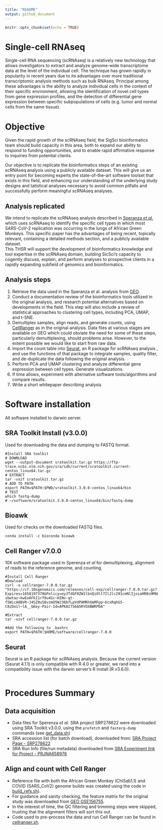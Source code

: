 ```yaml
---
title: "README"
output: github_document
---
```


```r
knitr::opts_chunk$set(echo = TRUE)
```

# Single-cell RNAseq

Single-cell RNA sequencing (scRNAseq) is a relatively new technology that allows investigators to extract and analyze genome-wide transcriptome data at the level of the individual cell.  The technique has grown rapidly in popularity in recent years due to its advantages over more traditional transcriptomic analysis methods such as bulk RNAseq.  Principal among these advantages is the ability to analyze individual cells in the context of their specific environment, allowing the identification of novel cell types from gene expression profiles, and the detection of differential gene expression between specific subpopulations of cells (e.g. tumor and normal cells from the same tissue).  

# Objective

Given the rapid growth of the scRNAseq field, the SigSci bioinformatics team should build capacity in this area, both to expand our ability to respond to funding opportunities, and to enable rapid affirmative response to inquiries from potential clients.  

Our objective is to replicate the bioinformatics steps of an existing scRNAseq analysis using a publicly available dataset.  This will give us an entry point for becoming experts the state-of-the-art software toolset that exists in this field,  and enhancing our understanding of the underlying study designs and tatistical analyses necessary to avoid common pitfalls and successfully perform meaningful scRNAseq analyses.  

## Analysis replicated

We intend to replicate the scRNAseq analysis described in [Speranza *et al.*](https://www.science.org/doi/full/10.1126/scitranslmed.abe8146) which uses scRNAseq to identify the specific cell types in which most SARS-CoV-2 replication was occurring in the lungs of African Green Monkeys.  This specific paper has the advantages of being recent, topically relevant, containing a detailed methods section, and a publicly available dataset.     
This THSR will support the development of bioinformatics knowledge and tool expertise in the scRNAseq domain, building SicSci’s capacity to cogently discuss, explain, and perform analyses to prospective clients in a rapidly expanding subfield of genomics and bioinformatics.


## Analysis steps

1. Retrieve the data used in the Speranza et al. analysis from [GEO](https://www.ncbi.nlm.nih.gov/geo/query/acc.cgi?acc=GSE156755). 
1. Conduct a documentation review of the bioinformatics tools utilized in the original analysis, and research potential alternatives based on developments in the field.  This step will also include a review of statistical approaches to clustering cell types, including PCA, UMAP, and t-SNE. 
1. Demultiplex samples, align reads, and generate counts, using [CellRanger](https://support.10xgenomics.com/single-cell-gene-expression/software/pipelines/latest/what-is-cell-ranger) as in the original analysis. Data files at various stages are available on GEO which could obviate the need for some of these steps, particularly demultiplexing, should problems arise.  However, to the extent possible we would like to start from raw data.    
1. Import the count table into [Seurat](https://github.com/satijalab/seurat/), an R package for scRNAseq analysis , and use the functions of that package to integrate samples, quality filter, and de-duplicate the data following the original analysis. 
1. Perform PCA and UMAP clustering and analyze differential gene expression between cell types.  Generate visualizations. 
1. If time allows, experiment with alternative software tools/algorithms and compare results.    
1. Write a short whitepaper describing analysis 

# Software installation

All software installed to darwin server.

## SRA Toolkit Install (v3.0.0)

Used for downloading the data and dumping to FASTQ format.

```
#Install SRA toolkit
# DOWNLOAD
wget --output-document sratoolkit.tar.gz https://ftp-trace.ncbi.nlm.nih.gov/sra/sdk/current/sratoolkit.current-centos_linux64.tar.gz
# EXTRACT
tar -vxzf sratoolkit.tar.gz
# ADD TO PATH
export PATH=$PATH:$PWD/sratoolkit.3.0.0-centos_linux64/bin
# TEST
which fastq-dump
# ~/software/sratoolkit.3.0.0-centos_linux64/bin/fastq-dump
```

## Bioawk

Used for checks on the downloaded FASTQ files.

```
conda install -c bioconda bioawk
```

## Cell Ranger v7.0.0

10X software package used in Sperenza *et al* for demultiplexing, alignment of reads to the reference genome, and counting.

```
#Install Cell Ranger
#Dowload
curl -o cellranger-7.0.0.tar.gz "https://cf.10xgenomics.com/releases/cell-exp/cellranger-7.0.0.tar.gz?Expires=1658197370&Policy=eyJTdGF0ZW1lbnQiOlt7IlJlc291cmNlIjoiaHR0cHM6Ly9jZi4xMHhnZW5vbWljcy5jb20vcmVsZWFzZXMvY2VsbC1leHAvY2VsbHJhbmdlci03LjAuMC50YXIuZ3oiLCJDb25kaXRpb24iOnsiRGF0ZUxlc3NUaGFuIjp7IkFXUzpFcG9jaFRpbWUiOjE2NTgxOTczNzB9fX1dfQ__&Signature=LdEnu0IbaKMH~3yk2tzzPYY8ZKc6YP804IIUoRfEMkpNHYGfStcDtrvDIH51l2M9MBaK0ZJLdyq6QJ8Hyup8LhU49jGNJTlDtYR62RyLtb~rww1x7~9fmpF0FyLxoInerXnP2AI7wb47eoj7YEgz9G6OmcwhBUfQgax86Sc~uSq7iBPkOhUtboYxj6v1U6Y2tW5HcTto5k3YagzhA4eo6QAe87XC~Y~AkEOKAFQCOWm3aBYfZnn7-sbwtaz~kwEoAFkI1rf9u4Sc~HINv-qt-f5WicA8BVR~J4SZ0uS8vzmO5WJ36bfLpVdPAMRhXmMFpp~UcxRqhGS-C8zDo1l~lA__&Key-Pair-Id=APKAI7S6A5RYOXBWRPDA"

#Extract
tar -xzvf cellranger-7.0.0.tar.gz

#Add the following to .bashrc
export PATH=$PATH:$HOME/software/cellranger-7.0.0
```

## Seurat 

Seurat is an R package for scRNAseq analysis.  Because the current version (Seurat 4.1.1) is only compatible with R 4.0 or greater, we rand into a compatibility issue with the darwin server's R install (R v3.6.0).

```
```

# Procedures Summary

## Data acquisition

* Data files for Sperenza *et al.* SRA project SRP278622 were downloaded using SRA Toolkit v3.0.0, using the `prefetch` and `fasterq-dump` commands (see [get_data.sh](./src/get_data.sh))
* SRA accession list (for batch download), downloaded from: [SRA Project Page - SRP278622 ](https://www.ncbi.nlm.nih.gov/sra?term=SRP278622)
* SRA Run Info (file/run metadata) downloaded from [SRA Experiment link for Project - PRJNA658976](https://www.ncbi.nlm.nih.gov/sra?linkname=bioproject_sra_all&from_uid=658976)

## Align and count with Cell Ranger

* Reference file with both the African Green Monkey (ChlSab1.1) and COVID (SARS_CoV2) genome builds was created using the code in [build_refs.sh](./src/build_refs.sh)).
* For guidance and sanity checking, the feature matrix for the original study was downloaded from [GEO GSE156755 ](https://www.ncbi.nlm.nih.gov/geo/query/acc.cgi?acc=GSE156755).  
* In the interest of time, the QC filtering and trimming steps were skipped, trusting that the alignment filters will sort this out.
* Code used to pre-process the data and run Cell Ranger can be found in [cellranger.sh](./src/cellranger.sh).

